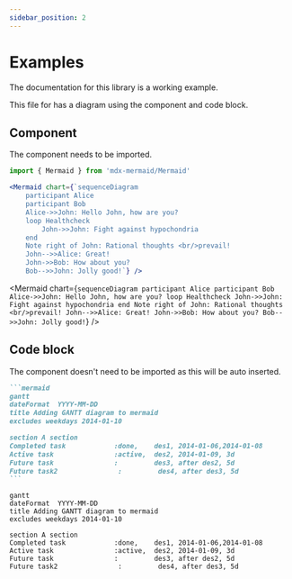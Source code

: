 ```yaml
---
sidebar_position: 2
---
```


# Examples

The documentation for this library is a working example.

This file for has a diagram using the component and code block.

## Component

The component needs to be imported.

```jsx title="Component example"
import { Mermaid } from 'mdx-mermaid/Mermaid'

<Mermaid chart={`sequenceDiagram
    participant Alice
    participant Bob
    Alice->>John: Hello John, how are you?
    loop Healthcheck
        John->>John: Fight against hypochondria
    end
    Note right of John: Rational thoughts <br/>prevail!
    John-->>Alice: Great!
    John->>Bob: How about you?
    Bob-->>John: Jolly good!`} />
```

<Mermaid chart={`sequenceDiagram
    participant Alice
    participant Bob
    Alice->>John: Hello John, how are you?
    loop Healthcheck
        John->>John: Fight against hypochondria
    end
    Note right of John: Rational thoughts <br/>prevail!
    John-->>Alice: Great!
    John->>Bob: How about you?
    Bob-->>John: Jolly good!`} />

## Code block

The component doesn't need to be imported as this will be auto inserted.

````md title="Code block example"
```mermaid
gantt
dateFormat  YYYY-MM-DD
title Adding GANTT diagram to mermaid
excludes weekdays 2014-01-10

section A section
Completed task            :done,    des1, 2014-01-06,2014-01-08
Active task               :active,  des2, 2014-01-09, 3d
Future task               :         des3, after des2, 5d
Future task2               :         des4, after des3, 5d
```
````

```mermaid
gantt
dateFormat  YYYY-MM-DD
title Adding GANTT diagram to mermaid
excludes weekdays 2014-01-10

section A section
Completed task            :done,    des1, 2014-01-06,2014-01-08
Active task               :active,  des2, 2014-01-09, 3d
Future task               :         des3, after des2, 5d
Future task2               :         des4, after des3, 5d
```